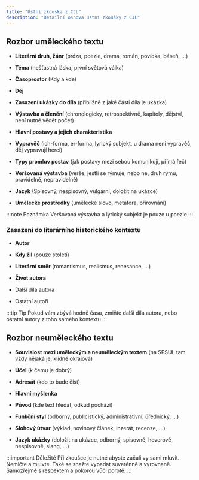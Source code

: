 ```yaml
---
title: "Ústní zkouška z CJL"
description: "Detailní osnova ústní zkoušky z CJL"
---
```


Rozbor uměleckého textu
-----------------------

-   **Literární druh, žánr** (próza, poezie, drama, román, povídka,
    báseň, …)

-   **Téma** (nešťastná láska, první světová válka)

-   **Časoprostor** (Kdy a kde)

-   **Děj**

-   **Zasazení ukázky do díla** (přibližně z jaké části díla je ukázka)

-   **Výstavba a členění** (chronologicky, retrospektivně, kapitoly,
    dějství, není nutné vědět počet)

-   **Hlavní postavy a jejich charakteristika**

-   **Vypravěč** (ich-forma, er-forma, lyrický subjekt, u drama není
    vypravěč, děj vypravují herci)

-   **Typy promluv postav** (jak postavy mezi sebou komunikují,
    přímá řeč)

-   **Veršovaná výstavba** (verše, jestli se rýmuje, nebo ne, druh rýmu,
    pravidelně, nepravidelně)

-   **Jazyk** (Spisovný, nespisovný, vulgární, doložit na ukázce)

-   **Umělecké prostředky** (umělecké slovo, metafora, přirovnání)

:::note Poznámka
Veršovaná výstavba a lyrický subjekt je pouze u poezie
:::

### Zasazení do literárního historického kontextu

-   **Autor**

-   **Kdy žil** (pouze století)

-   **Literární směr** (romantismus, realismus, renesance, …)

-   **Život autora**

-   Další díla autora

-   Ostatní autoři

:::tip Tip
Pokud vám zbývá hodně času, zmiňte další díla autora, nebo ostatní autory z toho samého kontextu
:::

Rozbor neuměleckého textu
-------------------------

-   **Souvislost mezi uměleckým a neuměleckým textem** (na SPSUL tam
    vždy nějaká je, klidně okrajová)

-   **Účel** (k čemu je dobrý)

-   **Adresát** (kdo to bude číst)

-   **Hlavní myšlenka**

-   **Původ** (kde text hledat, odkud pochází)

-   **Funkční styl** (odborný, publicistický, administrativní,
    úřednický, …)

-   **Slohový útvar** (výklad, novinový článek, inzerát, recenze, …)

-   **Jazyk ukázky** (doložit na ukázce, odborný, spisovně, hovorově,
    nespisovně, slang, …)

:::important Důležité
Při zkoušce je nutné abyste začali vy sami mluvit. Nemlčte a mluvte. Také
se snažte vypadat suverénně a vyrovnaně. Samozřejmě s respektem a pokorou vůči porotě.
:::